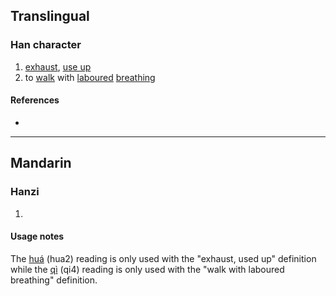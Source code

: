 {{character info/new}}
==Translingual==

===Han character===
{{Han char|rn=30|rad=口|as=04|sn=7|four=|canj=ROK|ids=⿰口攵}}

# [[exhaust]], [[use up]]
# to [[walk]] with [[labour]]ed [[breathing]]

====References====
* {{Han ref|kx=0181.191|hdz=10590.031|uh=545A|ud=21594}}

----

==Mandarin==

===Hanzi===
{{cmn-hanzi|pin=[[huá]] ([[hua2]]), [[qì]] ([[qi4]])|wg=hua<sup>2</sup>, ch'i<sup>4</sup>}}

# {{defn|lang=cmn|sort=口04}}

====Usage notes====
The [[huá]] (hua2) reading is only used with the "exhaust, used up" definition while the [[qì]] (qi4) reading is only used with the "walk with laboured breathing" definition.